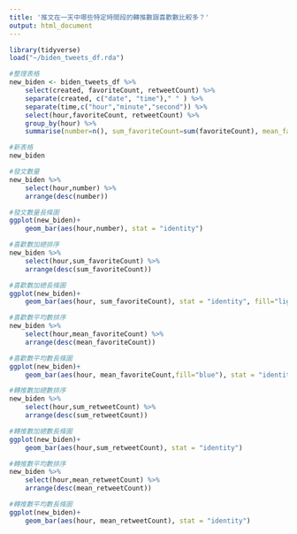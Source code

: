 ```yaml
---
title: '推文在一天中哪些特定時間段的轉推數跟喜歡數比較多？'
output: html_document
---
```


```r
library(tidyverse)
load("~/biden_tweets_df.rda")

#整理表格
new_biden <- biden_tweets_df %>%
    select(created, favoriteCount, retweetCount) %>% 
    separate(created, c("date", "time")," " ) %>%
    separate(time,c("hour","minute","second")) %>%
    select(hour,favoriteCount, retweetCount) %>%
    group_by(hour) %>%
    summarise(number=n(), sum_favoriteCount=sum(favoriteCount), mean_favoriteCount=mean(favoriteCount), sum_retweetCount=sum(retweetCount), mean_retweetCount=mean(retweetCount))

#新表格
new_biden

#發文數量
new_biden %>%
    select(hour,number) %>%
    arrange(desc(number))

#發文數量長條圖
ggplot(new_biden)+
    geom_bar(aes(hour,number), stat = "identity") 

#喜歡數加總排序
new_biden %>%
    select(hour,sum_favoriteCount) %>%
    arrange(desc(sum_favoriteCount))

#喜歡數加總長條圖
ggplot(new_biden)+
    geom_bar(aes(hour, sum_favoriteCount), stat = "identity", fill="lightblue")

#喜歡數平均數排序
new_biden %>%
    select(hour,mean_favoriteCount) %>%
    arrange(desc(mean_favoriteCount))

#喜歡數平均數長條圖
ggplot(new_biden)+
    geom_bar(aes(hour, mean_favoriteCount,fill="blue"), stat = "identity", fill="lightblue")

#轉推數加總數排序
new_biden %>%
    select(hour,sum_retweetCount) %>%
    arrange(desc(sum_retweetCount))

#轉推數加總數長條圖
ggplot(new_biden)+
    geom_bar(aes(hour,sum_retweetCount), stat = "identity")

#轉推數平均數排序
new_biden %>%
    select(hour,mean_retweetCount) %>%
    arrange(desc(mean_retweetCount))

#轉推數平均數長條圖
ggplot(new_biden)+
    geom_bar(aes(hour, mean_retweetCount), stat = "identity") 

```


